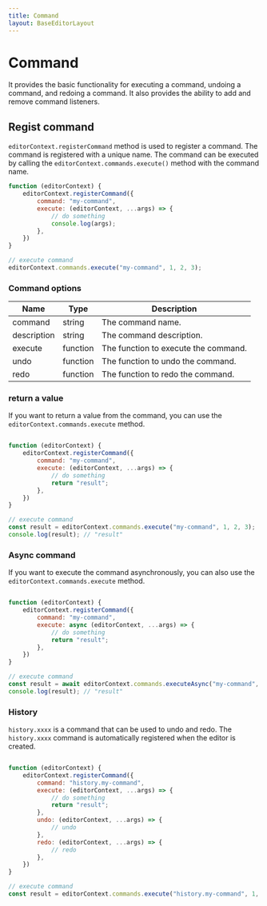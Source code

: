 ```yaml
---
title: Command
layout: BaseEditorLayout
---
```

  
# Command

It provides the basic functionality for executing a command, undoing a command, and redoing a command. It also provides the ability to add and remove command listeners.

## Regist command

`editorContext.registerCommand` method is used to register a command. The command is registered with a unique name. The command can be executed by calling the `editorContext.commands.execute()` method with the command name.

```jsx
function (editorContext) {
    editorContext.registerCommand({
        command: "my-command",
        execute: (editorContext, ...args) => {
            // do something
            console.log(args);
        },
    })
}

// execute command
editorContext.commands.execute("my-command", 1, 2, 3);
```

### Command options

| Name | Type | Description |
| --- | --- | --- |
| command | string | The command name. |
| description | string | The command description. |
| execute | function | The function to execute the command. |
| undo | function | The function to undo the command. |
| redo | function | The function to redo the command. |


### return a value 

If you want to return a value from the command, you can use the `editorContext.commands.execute` method.

```jsx

function (editorContext) {
    editorContext.registerCommand({
        command: "my-command",
        execute: (editorContext, ...args) => {
            // do something
            return "result";
        },
    })
}

// execute command
const result = editorContext.commands.execute("my-command", 1, 2, 3);
console.log(result); // "result"
```

### Async command 

If you want to execute the command asynchronously, you  can also use the `editorContext.commands.execute` method.

```jsx

function (editorContext) {
    editorContext.registerCommand({
        command: "my-command",
        execute: async (editorContext, ...args) => {
            // do something
            return "result";
        },
    })
}

// execute command
const result = await editorContext.commands.executeAsync("my-command", 1, 2, 3);
console.log(result); // "result"
```

### History 

`history.xxxx` is a command that can be used to undo and redo. The `history.xxxx` command is automatically registered when the editor is created.

```jsx

function (editorContext) {
    editorContext.registerCommand({
        command: "history.my-command",
        execute: (editorContext, ...args) => {
            // do something
            return "result";
        },
        undo: (editorContext, ...args) => {
            // undo
        },
        redo: (editorContext, ...args) => {
            // redo
        },
    })
}

// execute command
const result = editorContext.commands.execute("history.my-command", 1, 2, 3);

```